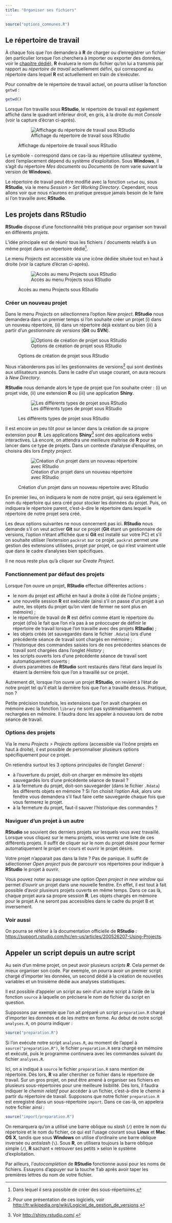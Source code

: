 ```yaml
---
title: "Organiser ses fichiers"
---
```


```r
source("options_communes.R")
```

## Le répertoire de travail

À chaque fois que l'on demandera à **R** de charger ou d'enregistrer un fichier
(en particulier lorsque l'on cherchera à importer ou exporter des données,
voir le [chapitre dédié](manipuler_pem_import.html)),
**R** évaluera le nom du fichier qu'on lui a transmis par rapport au 
<dfn>répertoire de travail</dfn> actuellement défini, 
qui correspond au répertoire dans
lequel **R** est actuellement en train de s'exécuter.

Pour connaître de le répertoire de travail actuel, on pourra utiliser la fonction
`getwd`{data-pkg="base"} :

```r
getwd()
```

Lorsque l'on travaille sous **RStudio**, le répertoire de travail est également affiché
dans le quadrant inférieur droit, en gris, à la droite du mot *Console* (voir la 
capture d'écran ci-après).

<figure>
![Affichage du répertoire de travail sous RStudio](images/capture_RStudio_workingdir.png)
<figcaption>Affichage du répertoire de travail sous RStudio</figcaption>
</figure>

Le symbole `~` correspond dans ce cas-là au répertoire utilisateur système, 
dont l'emplacement dépend du système d'exploitation. Sous **Windows**,
il s'agit du répertoire *Mes documents* ou *Documents* (le nom varie suivant
la version de **Windows**).

Le répertoire de travail peut être modifié avec la fonction 
`setwd`{data-pkg="base" data-rdoc="getwd"} ou, sous **RStudio**,
via le menu *Session > Set Working Directory*. Cependant, nous allons voir que
nous n'aurons en pratique presque jamais besoin de le faire si l'on travaille avec
**RStudio**.

## Les projets dans RStudio

**RStudio** dispose d'une fonctionnalité très pratique pour organiser son travail en
différents <dfn date-inedx="projet, RStudio">projets</dfn>.

L'idée principale est de réunir tous les fichiers / documents relatifs à un même projet
dans un répertoire dédié^[Dans lequel il sera possible de créer des sous-répertoires.].

Le menu *Projects* est accessible via une icône dédiée située tout en haut à droite
(voir la capture d'écran ci-après).

<figure>
![Accès au menu Projects sous RStudio](images/capture_RStudio_icone_projet.png)
<figcaption>Accès au menu Projects sous RStudio</figcaption>
</figure>

### Créer un nouveau projet

Dans le menu *Projects* on sélectionnera l'option *New project*.
**RStudio** nous demandera dans un premier temps si l'on souhaite
créer un projet (i) dans un nouveau répertoire, (ii) dans un répertoire
déjà existant ou bien (iii) à partir d'un <dfn>gestionnaire de versions</dfn> (**Git** ou **SVN**).

<figure>
![Options de création de projet sous RStudio](images/capture_RStudio_nouveau_projet.png)
<figcaption>Options de création de projet sous RStudio</figcaption>
</figure>

Nous n'aborderons pas ici les gestionnaires de versions^[Pour une présentation de ces logiciels,
voir <http://fr.wikipedia.org/wiki/Logiciel_de_gestion_de_versions>.] qui sont destinés aux
utilisateurs avancés. Dans le cadre d'un usage courant, on aura recours à *New Directory*.

**RStudio** nous demande alors le type de projet que l'on souhaite créer : (i) un projet 
vide, (ii) une extension **R** ou (iii) une application **Shiny**.

<figure>
![Les différents types de projet sous RStudio](images/capture_RStudio_types_projet.png)
<figcaption>Les différents types de projet sous RStudio</figcaption>
</figure>

Il est encore un peu tôt pour se lancer dans la création de sa propre extension pour **R**.
Les applications **Shiny**^[Voir <http://shiny.rstudio.com/>.] sont des applications webs
interactives. Là encore, on attendra une meilleure maîtrise de **R** pour se lancer dans
ce type de projets. Dans un contexte d'analyse d'enquêtes, on choisira dès lors 
*Empty project*.

<figure>
![Création d'un projet dans un nouveau répertoire avec RStudio](images/capture_RStudio_create_new_project.png)
<figcaption>Création d'un projet dans un nouveau répertoire avec RStudio</figcaption>
</figure>

En premier lieu, on indiquera le nom de notre projet, qui sera également le nom du répertoire
qui sera créé pour stocker les données du projet. Puis, on indiquera le répertoire parent,
c'est-à-dire le répertoire dans lequel le répertoire de notre projet sera créé.

Les deux options suivantes ne nous concernent pas ici. **RStudio** nous demande s'il on
veut activer **Git** sur ce projet (**Git** étant un gestionnaire de versions, l'option n'étant
affichée que si **Git** est installé sur votre PC) et s'il on
souhaite utiliser l'extension `packrat`{.pkg} sur ce projet.
`packrat`{.pkg} permet une gestion des extensions utilisées,
projet par projet, ce qui n'est vraiment utile que dans le cadre d'analyses bien
spécifiques.

Il ne nous reste plus qu'à cliquer sur *Create Project*.

### Fonctionnement par défaut des projets

Lorsque l'on ouvre un projet, **RStudio** effectue différentes actions :

* le nom du projet est affiché en haut à droite à côté de l'icône projets ;
* une nouvelle session **R** est exécutée (ainsi s'il on passe d'un projet à
  un autre, les objets du projet qu'on vient de fermer ne sont plus en mémoire) ;
* le répertoire de travail de **R** est défini comme étant le répertoire du projet 
  (d'où le fait que l'on n'a pas à se préoccuper de définir le répertoire de travail
  lorsque l'on travaille avec des projets **RStudio**) ;
* les objets créés (et sauvegardés dans le fichier `.Rdata`) lors d'une précédente 
  séance de travail sont chargés en mémoire ;
* l'historique des commandes saisies lors de nos précédentes séances de travail sont 
  chargées dans l'onglet *History* ;
* les scripts ouverts lors d'une précédente séance de travail sont automatiquement ouverts ;
* divers paramètres de **RStudio** sont restaurés dans l'état dans lequel ils étaient la
  dernière fois que l'on a travaillé sur ce projet.
  
Autrement dit, lorsque l'on ouvre un projet **RStudio**, on revient à l'état de notre 
projet tel qu'il était la dernière fois que l'on a travaillé dessus. Pratique, non ?

Petite précision toutefois, les extensions que l'on avait chargées en mémoire avec
la fonction `library`{data-pkg="base"} ne sont pas systématiquement rechargées
en mémoire. Il faudra donc les appeler à nouveau lors de notre séance de travail.

### Options des projets

Via le menu *Projects > Projects options* (accessible via l'icône projets en haut
à droite), il est possible de personnaliser plusieurs options spécifiquement pour
ce projet.

On retiendra surtout les 3 options principales de l'onglet *General* :

* à l'ouverture du projet, doit-on charger en mémoire les objets sauvegardés 
  lors d'une précédente séance de travail ?
* à la fermeture du projet, doit-son sauvegarder (dans le fichier `.Rdata`)
  les différents objets en mémoire ? Si l'on choisit l'option *Ask*, alors
  une fenêtre vous demandera s'il faut faire cette sauvegarde chaque fois que
  vous fermerez le projet.
* à la fermeture du projet, faut-il sauver l'historique des commandes ?

### Naviguer d'un projet à un autre

**RStudio** se souvient des derniers projets sur lesquels vous avez travaillé.
Lorsque vous cliquez sur le menu projets, vous verrez une liste de ces différents
projets. Il suffit de cliquer sur le nom du projet désiré pour fermer automatiquement
le projet en cours et ouvrir le projet désiré.

Votre projet n'apparait pas dans la liste ? Pas de panique. Il suffit de sélectionner
*Open project* puis de parcourir vos répertoires pour indiquer à **RStudio** le projet
à ouvrir.

Vous pouvez noter au passage une option *Open project in new window* qui permet
d'ouvrir un projet dans une nouvelle fenêtre. En effet, il est tout à fait 
possible d'avoir plusieurs projets ouverts en même temps. Dans ce cas là,
chaque projet aura sa propre session **R**. Les objets chargés en mémoire
pour le projet A ne seront pas accessibles dans le cadre du projet B et
inversement.

### Voir aussi

On pourra se référer à la documentation officielle de **RStudio** :
<https://support.rstudio.com/hc/en-us/articles/200526207-Using-Projects>.

## Appeler un script depuis un autre script

Au sein d'un même projet, on peut avoir plusieurs <dfn data-index="script">scripts **R**</dfn>. 
Cela permet de mieux organiser son code. Par exemple, on pourra avoir un premier script
chargé d'importer les données, un second dédié à la création de nouvelles
variables et un troisième dédié aux analyses statistiques.

Il est possible d'appeler un script au sein d'un autre script à l'aide de la
fonction `source`{data-pkg="base"} à laquelle on précisera le nom de fichier
du script en question.

Supposons par exemple que l'on ait préparé un script `preparation.R` chargé d'importer
les données et de les mettre en forme. Au debut de notre script `analyses.R`, on
pourra indiquer :

```r
source("preparation.R")
```

Si l'on exécute notre script `analyses.R`, au moment de l'appel à `source("preparation.R")`,
le fichier `preparation.R` sera chargé en mémoire et exécuté, puis le programme continuera
avec les commandes suivant du fichier `analyses.R`.

Ici, on a indiqué à `source`{data-pkg="base"} le fichier `preparation.R` sans mention
de répertoire. Dès lors, **R** va aller chercher ce fichier dans le répertoire de travail.
Sur un gros projet, on peut être amené à organiser ses fichiers en plusieurs sous-répertoires
pour une meilleure lisibilité. Dès lors, il faudra indiquer le <dfn>chemin relatif</dfn> pour accéder
à un fichier, c'est-à-dire le chemin à partir du répertoire de travail. Supposons que notre
fichier `preparation.R` est enregistré dans un sous-répertoire `import`. Dans ce cas-là,
on appelera notre fichier ainsi :

```r
source("import/preparation.R")
```

<div class="note">
On remarquera qu'on a utilisé une barre oblique ou *slash* (`/`) entre le nom du répertoire et 
le nom du fichier, ce qui est l'usage courant sous **Linux** et **Mac OS X**, tandis que sous
**Windows** on utilise d'ordinaire une barre oblique inversée ou *antislash* (`\`). Sous **R**,
on utilisera toujours la barre oblique simple (`/`), **R** sachant « retrouver ses
petits » selon le système d'exploitation.

Par ailleurs, l'<dfn>autocomplétion</dfn> de **RStudio** fonctionne aussi pour les noms
de fichiers. Essayons d'appuyer sur la touche <kbd>Tab</kbd> après avoir taper les premières lettres 
du nom de votre fichier.
</div>


